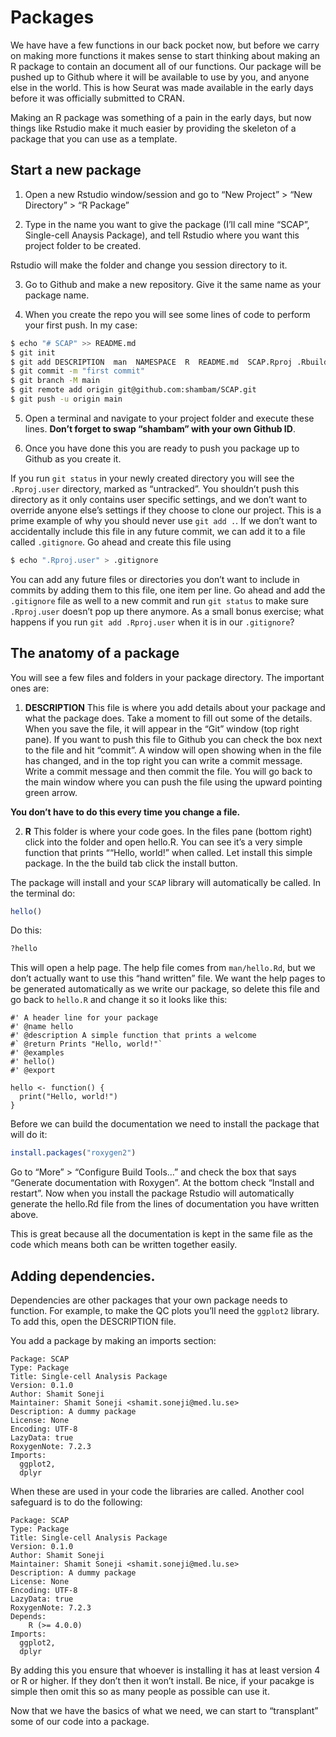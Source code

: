 # Packages
We have have a few functions in our back pocket now, but before we carry on making more functions it makes sense to start thinking about making an R package to contain an document all of our functions. Our package will be pushed up to Github where it will be available to use by you, and anyone else in the world. This is how Seurat was made available in the early days before it was officially submitted to CRAN.

Making an R package was something of a pain in the early days, but now things like Rstudio make it much easier by providing the skeleton of a package that you can use as a template.

## Start a new package

1. Open a new Rstudio window/session and go to "New Project" > "New Directory" > "R Package"

2. Type in the name you want to give the package (I'll call mine "SCAP", Single-cell Anaysis Package), and tell Rstudio where you want this project folder to be created.

Rstudio will make the folder and change you session directory to it.

3. Go to Github and make a new repository. Give it the same name as your package name.

4. When you create the repo you will see some lines of code to perform your first push. In my case:

```bash
$ echo "# SCAP" >> README.md
$ git init
$ git add DESCRIPTION  man  NAMESPACE  R  README.md  SCAP.Rproj .Rbuildignore
$ git commit -m "first commit"
$ git branch -M main
$ git remote add origin git@github.com:shambam/SCAP.git
$ git push -u origin main
```

5. Open a terminal and navigate to your project folder and execute these lines. **Don't forget to swap "shambam" with your own Github ID**.

6. Once you have done this you are ready to push you package up to Github as you create it.

If you run `git status` in your newly created directory you will see the `.Rproj.user` directory, marked as "untracked". You shouldn't push this directory as it only contains user specific settings, and we don't want to override anyone else's settings if they choose to clone our project. This is a prime example of why you should never use `git add .`. If we don't want to accidentally include this file in any future commit, we can add it to a file called `.gitignore`. Go ahead and create this file using

```bash
$ echo ".Rproj.user" > .gitignore
```

You can add any future files or directories you don't want to include in commits by adding them to this file, one item per line. Go ahead and add the `.gitignore` file as well to a new commit and run `git status` to make sure `.Rproj.user` doesn't pop up there anymore. As a small bonus exercise; what happens if you run `git add .Rproj.user` when it is in our `.gitignore`?

## The anatomy of a package

You will see a few files and folders in your package directory. The important ones are:

1. **DESCRIPTION** This file is where you add details about your package and what the package does. Take a moment to fill out some of the details. When you save the file, it will appear in the "Git" window (top right pane). If you want to push this file to Github you can check the box next to the file and hit "commit". A window will open showing when in the file has changed, and in the top right you can write a commit message. Write a commit message and then commit the file. You will go back to the main window where you can push the file using the upward pointing green arrow.

**You don't have to do this every time you change a file.**

2. **R** This folder is where your code goes. In the files pane (bottom right) click into the folder and open hello.R. You can see it's a very simple function that prints ""Hello, world!" when called. Let install this simple package. In the the build tab click the install button.

The package will install and your `SCAP` library will automatically be called. In the terminal do:

```r
hello()
```

Do this:

```r
?hello
```

This will open a help page. The help file comes from `man/hello.Rd`, but we don't actually want to use this "hand  written" file. We want the help pages to be generated automatically as we write our package, so delete this file and go back to `hello.R` and change it so it looks like this:

```
#' A header line for your package
#' @name hello
#' @description A simple function that prints a welcome
#` @return Prints "Hello, world!"`
#' @examples
#' hello()
#' @export

hello <- function() {
  print("Hello, world!")
}
```

Before we can build the documentation we need to install the package that will do it:

```r
install.packages("roxygen2")
```

Go to "More" > "Configure Build Tools..." and check the box that says "Generate documentation with Roxygen". At the bottom check "Install and restart". Now when you install the package Rstudio will automatically generate the hello.Rd file from the lines of documentation you have written above.

This is great because all the documentation is kept in the same file as the code which means both can be written together easily.

## Adding dependencies.
Dependencies are other packages that your own package needs to function. For example, to make the QC plots you'll need the `ggplot2` library. To add this, open the DESCRIPTION file.

You add a package by making an imports section:

```
Package: SCAP
Type: Package
Title: Single-cell Analysis Package
Version: 0.1.0
Author: Shamit Soneji
Maintainer: Shamit Soneji <shamit.soneji@med.lu.se>
Description: A dummy package
License: None
Encoding: UTF-8
LazyData: true
RoxygenNote: 7.2.3
Imports:
  ggplot2,
  dplyr
```

When these are used in your code the libraries are called. Another cool safeguard is to do the following:

```
Package: SCAP
Type: Package
Title: Single-cell Analysis Package
Version: 0.1.0
Author: Shamit Soneji
Maintainer: Shamit Soneji <shamit.soneji@med.lu.se>
Description: A dummy package
License: None
Encoding: UTF-8
LazyData: true
RoxygenNote: 7.2.3
Depends:
    R (>= 4.0.0)
Imports:
  ggplot2,
  dplyr
```
By adding this you ensure  that whoever is installing it has at least version 4 or R or higher. If they don't then it won't install. Be nice, if your pacakge is simple then omit this so as many people as possible can use it.

Now that we have the basics of what we need, we can start to "transplant" some of our code into a package.


